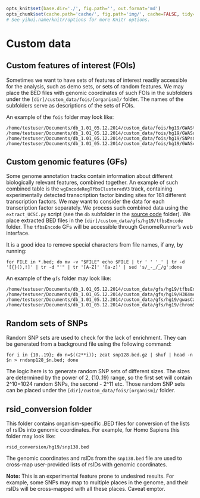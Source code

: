 ```r

opts_knit$set(base.dir='./', fig.path='', out.format='md')
opts_chunk$set(cache.path='cache/', fig.path='img/', cache=FALSE, tidy=TRUE, fig.keep='high', echo=TRUE, dpi=300, out.width=700, prompt=FALSE, comment='##', results='markup', eval=FALSE)
# See yihui.name/knitr/options for more Knitr options.
```

Custom data
============

Custom features of interest (FOIs)
-----------------------------

Sometimes we want to have sets of features of interest readily accessible for the analysis, such as demo sets, or sets of random features. We may place the BED files with genomic coordinates of such FOIs in the subfolders under the `[dir]/custom_data/fois/[organism]/` folder. The names of the subfolders serve as descriptions of the sets of FOIs.

An example of the `fois` folder may look like:

```
/home/testuser/Documents/db_1.01_05.12.2014/custom_data/fois/hg19/GWAStest1/*.bed
/home/testuser/Documents/db_1.01_05.12.2014/custom_data/fois/hg19/GWASrand/*.bed
/home/testuser/Documents/db_1.01_05.12.2014/custom_data/fois/hg19/SNPsCommonRand/*.bed
/home/testuser/Documents/db_1.01_05.12.2014/custom_data/fois/hg19/GWAScatalogFull/*.bed
```

Custom genomic features (GFs)
-----------------------

Some genome annotation tracks contain information about different biologically relevant features, combined together. An example of such combined table is the `wgEncodeRegTfbsClusteredV3` track, containing experimentally detected transcription factor binding sites for 161 different transcription factors. We may want to consider the data for each transcription factor separately. We process such combined data using the `extract_UCSC.py` script (see the `db` subfolder in the [source code](https://github.com/mdozmorov/genome_runner) folder). We place extracted BED files in the `[dir]/custom_data/gfs/hg19/tfbsEncode` folder. The `tfbsEncode` GFs will be accessible through GenomeRunner's web interface.

It is a good idea to remove special characters from file names, if any, by running:

```
for FILE in *.bed; do mv -v "$FILE" echo $FILE | tr ' ' '_' | tr -d '[{}(),!]' | tr -d "'" | tr '[A-Z]' '[a-z]' | sed 's/_-_/_/g';done
```

An example of the `gfs` folder may look like:

```
/home/testuser/Documents/db_1.01_05.12.2014/custom_data/gfs/hg19/tfbsEncode/*.bed
/home/testuser/Documents/db_1.01_05.12.2014/custom_data/gfs/hg19/H3K4me3/*.bed
/home/testuser/Documents/db_1.01_05.12.2014/custom_data/gfs/hg19/gwasCatalog/*.bed
/home/testuser/Documents/db_1.01_05.12.2014/custom_data/gfs/hg19/chromStates/*.bed
```

Random sets of SNPs
--------------------
Random SNP sets are used to check for the lack of enrichment. They can be generated from a background file using the following command:
```
for i in {10..19}; do n=$((2**i)); zcat snp128.bed.gz | shuf | head -n $n > rndsnp128_$n.bed; done
```

The logic here is to generate random SNP sets of different sizes. The sizes are determined by the power of 2, {10..19} range, so the first set will contain 2^10=1024 random SNPs, the second - 2^11 etc. Those random SNP sets can be placed under the `[dir]/custom_data/fois/[organism]/` folder.

rsid_conversion folder
-----------------------
This folder contains organism-specific .BED files for conversion of the lists of rsIDs into genomic coordinates. For example, for Homo Sapiens this folder may look like:
```
rsid_conversion/hg19/snp138.bed
```
The genomic coordinates and rsIDs from the `snp138.bed` file are used to cross-map user-provided lists of rsIDs with genomic coordinates.

**Note:** This is an experimental feature prone to undesired results. For example, some SNPs may map to multiple places in the genome, and their rsIDs will be cross-mapped with all these places. Caveat emptor.